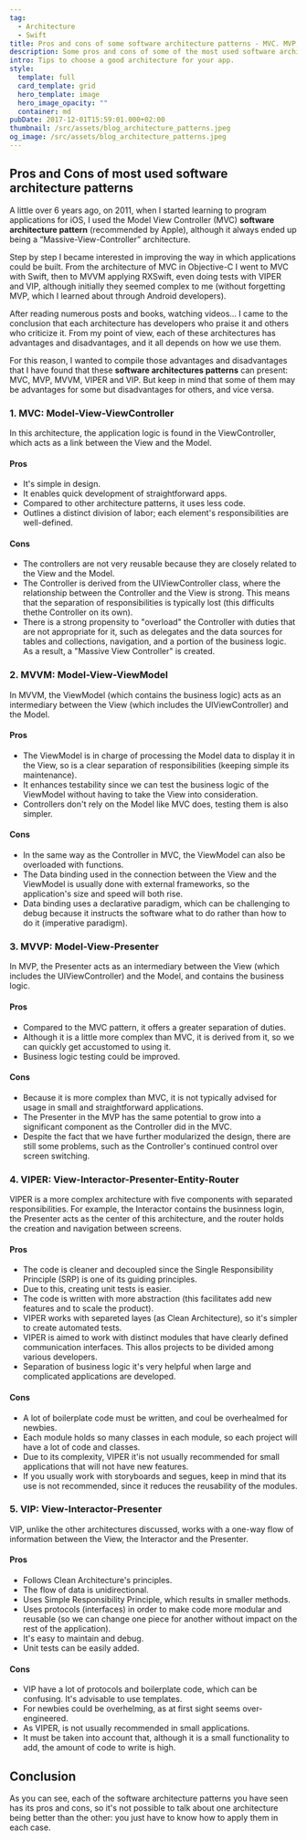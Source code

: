 ```yaml
---
tag:
  - Architecture
  - Swift
title: Pros and cons of some software architecture patterns - MVC. MVP, MVVM, VIPER, and VIP
description: Some pros and cons of some of the most used software architecture patterns in the development of iOS applications, MVC. MVP, MVVM, VIPER, and VIP.
intro: Tips to choose a good architecture for your app.
style:
  template: full
  card_template: grid
  hero_template: image
  hero_image_opacity: ""
  container: md
pubDate: 2017-12-01T15:59:01.000+02:00
thumbnail: /src/assets/blog_architecture_patterns.jpeg
og_image: /src/assets/blog_architecture_patterns.jpeg
---
```

## Pros and Cons of most used software architecture patterns
A little over 6 years ago, on 2011, when I started learning to program applications for iOS, I used the Model View Controller (MVC) **software architecture pattern** (recommended by Apple), although it always ended up being a “Massive-View-Controller” architecture.


Step by step I became interested in improving the way in which applications could be built. From the architecture of MVC in Objective-C I went to MVC with Swift, then to MVVM applying RXSwift, even doing tests with VIPER and VIP, although initially they seemed complex to me (without forgetting MVP, which I learned about through Android developers).

After reading numerous posts and books, watching videos… I came to the conclusion that each architecture has developers who praise it and others who criticize it. From my point of view, each of these architectures has advantages and disadvantages, and it all depends on how we use them.

For this reason, I wanted to compile those advantages and disadvantages that I have found that these **software architectures patterns** can present: MVC, MVP, MVVM, VIPER and VIP. But keep in mind that some of them may be advantages for some but disadvantages for others, and vice versa.
### 1. MVC: Model-View-ViewController
In this architecture, the application logic is found in the ViewController, which acts as a link between the View and the Model.
#### Pros
* It's simple in design.
* It enables quick development of straightforward apps.
* Compared to other architecture patterns, it uses less code.
* Outlines a distinct division of labor; each element's responsibilities are well-defined.
#### Cons
* The controllers are not very reusable because they are closely related to the View and the Model.
* The Controller is derived from the UIViewController class, where the relationship between the Controller and the View is strong. This means that the separation of responsibilities is typically lost (this difficults thethe Controller on its own).
* There is a strong propensity to "overload" the Controller with duties that are not appropriate for it, such as delegates and the data sources for tables and collections, navigation, and a portion of the business logic. As a result, a "Massive View Controller" is created.

### 2. MVVM: Model-View-ViewModel
In MVVM, the ViewModel (which contains the business logic) acts as an intermediary between the View (which includes the UIViewController) and the Model.
#### Pros
* The ViewModel is in charge of processing the Model data to display it in the View, so is a clear separation of responsibilities (keeping simple its maintenance).
* It enhances testability since we can test the business logic of the ViewModel without having to take the View into consideration.
* Controllers don't rely on the Model like MVC does, testing them is also simpler.
#### Cons
* In the same way as the Controller in MVC, the ViewModel can also be overloaded with functions.
* The Data binding used in the connection between the View and the ViewModel is usually done with external frameworks, so the application's size and speed will both rise.
* Data binding uses a declarative paradigm, which can be challenging to debug because it instructs the software what to do rather than how to do it (imperative paradigm).

### 3. MVVP: Model-View-Presenter
In MVP, the Presenter acts as an intermediary between the View (which includes the UIViewController) and the Model, and contains the business logic.
#### Pros
* Compared to the MVC pattern, it offers a greater separation of duties.
* Although it is a little more complex than MVC, it is derived from it, so we can quickly get accustomed to using it.
* Business logic testing could be improved.

#### Cons
* Because it is more complex than MVC, it is not typically advised for usage in small and straightforward applications.
* The Presenter in the MVP has the same potential to grow into a significant component as the Controller did in the MVC.
* Despite the fact that we have further modularized the design, there are still some problems, such as the Controller's continued control over screen switching.

### 4. VIPER: View-Interactor-Presenter-Entity-Router
VIPER is a more complex architecture with five components with separated responsibilities. For example, the Interactor contains the businness login, the Presenter acts as the center of this architecture, and the router holds the creation and navigation between screens.
#### Pros
* The code is cleaner and decoupled since the Single Responsibility Principle (SRP) is one of its guiding principles.
* Due to this, creating unit tests is easier.
* The code is written with more abstraction (this facilitates add new features and to scale the product).
* VIPER works with separeted layes (as Clean Architecture), so it's simpler to create automated tests.
* VIPER is aimed to work with distinct modules that have clearly defined communication interfaces. This allos projects to be divided among various developers.
* Separation of business logic it's very helpful when large and complicated applications are developed.
#### Cons
* A lot of boilerplate code must be written, and coul be overhealmed for newbies.
* Each module holds so many classes in each module, so each project will have a lot of code and classes.
* Due to its complexity, VIPER it'is not usually recommended for small applications that will not have new features.
* If you usually work with storyboards and segues, keep in mind that its use is not recommended, since it reduces the reusability of the modules.

### 5. VIP: View-Interactor-Presenter
VIP, unlike the other architectures discussed, works with a one-way flow of information between the View, the Interactor and the Presenter.
#### Pros
* Follows Clean Architecture's principles.
* The flow of data is unidirectional.
* Uses Simple Responsibility Principle, which results in smaller methods.
* Uses protocols (interfaces) in order to make code more modular and reusable (so we can change one piece for another without impact on the rest of the application).
* It's easy to maintain and debug.
* Unit tests can be easily added.

#### Cons
* VIP have a lot of protocols and boilerplate code, which can be confusing. It's advisable to use templates.
* For newbies could be overhelming, as at first sight seems over-engineered.
* As VIPER, is not usually recommended in small applications.
* It must be taken into account that, although it is a small functionality to add, the amount of code to write is high.

## Conclusion
As you can see, each of the software architecture patterns you have seen has its pros and cons, so it's not possible to talk about one architecture being better than the other: you just have to know how to apply them in each case.
